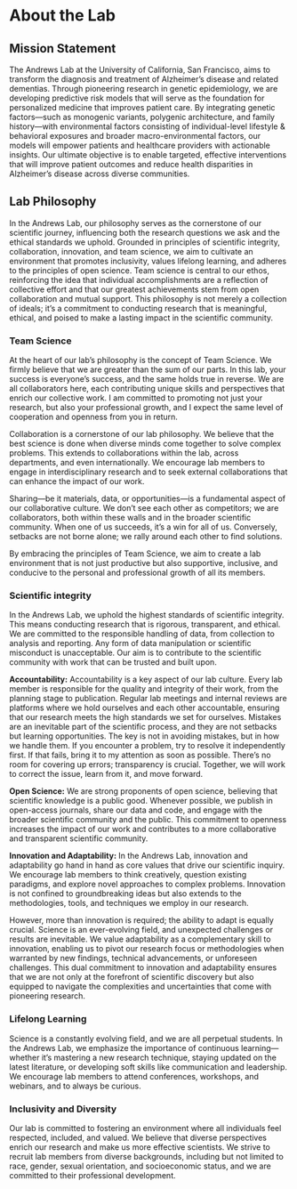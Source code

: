 # About the Lab {.unnumbered}

## Mission Statement
The Andrews Lab at the University of California, San Francisco, aims to transform the diagnosis and treatment of Alzheimer's disease and related dementias. Through pioneering research in genetic epidemiology, we are developing predictive risk models that will serve as the foundation for personalized medicine that improves patient care. By integrating genetic factors—such as monogenic variants, polygenic architecture, and family history—with environmental factors consisting of individual-level lifestyle & behavioral exposures and broader macro-environmental factors, our models will empower patients and healthcare providers with actionable insights. Our ultimate objective is to enable targeted, effective interventions that will improve patient outcomes and reduce health disparities in Alzheimer's disease across diverse communities.

## Lab Philosophy 
In the Andrews Lab, our philosophy serves as the cornerstone of our scientific journey, influencing both the research questions we ask and the ethical standards we uphold. Grounded in principles of scientific integrity, collaboration, innovation, and team science, we aim to cultivate an environment that promotes inclusivity, values lifelong learning, and adheres to the principles of open science. Team science is central to our ethos, reinforcing the idea that individual accomplishments are a reflection of collective effort and that our greatest achievements stem from open collaboration and mutual support. This philosophy is not merely a collection of ideals; it's a commitment to conducting research that is meaningful, ethical, and poised to make a lasting impact in the scientific community.

### Team Science
At the heart of our lab's philosophy is the concept of Team Science. We firmly believe that we are greater than the sum of our parts. In this lab, your success is everyone's success, and the same holds true in reverse. We are all collaborators here, each contributing unique skills and perspectives that enrich our collective work. I am committed to promoting not just your research, but also your professional growth, and I expect the same level of cooperation and openness from you in return. 

Collaboration is a cornerstone of our lab philosophy. We believe that the best science is done when diverse minds come together to solve complex problems. This extends to collaborations within the lab, across departments, and even internationally. We encourage lab members to engage in interdisciplinary research and to seek external collaborations that can enhance the impact of our work.

Sharing—be it materials, data, or opportunities—is a fundamental aspect of our collaborative culture. We don't see each other as competitors; we are collaborators, both within these walls and in the broader scientific community. When one of us succeeds, it's a win for all of us. Conversely, setbacks are not borne alone; we rally around each other to find solutions. 

By embracing the principles of Team Science, we aim to create a lab environment that is not just productive but also supportive, inclusive, and conducive to the personal and professional growth of all its members.

###  Scientific integrity
In the Andrews Lab, we uphold the highest standards of scientific integrity. This means conducting research that is rigorous, transparent, and ethical. We are committed to the responsible handling of data, from collection to analysis and reporting. Any form of data manipulation or scientific misconduct is unacceptable. Our aim is to contribute to the scientific community with work that can be trusted and built upon. 

**Accountability:** Accountability is a key aspect of our lab culture. Every lab member is responsible for the quality and integrity of their work, from the planning stage to publication. Regular lab meetings and internal reviews are platforms where we hold ourselves and each other accountable, ensuring that our research meets the high standards we set for ourselves. Mistakes are an inevitable part of the scientific process, and they are not setbacks but learning opportunities. The key is not in avoiding mistakes, but in how we handle them. If you encounter a problem, try to resolve it independently first. If that fails, bring it to my attention as soon as possible. There's no room for covering up errors; transparency is crucial. Together, we will work to correct the issue, learn from it, and move forward. 

**Open Science:** We are strong proponents of open science, believing that scientific knowledge is a public good. Whenever possible, we publish in open-access journals, share our data and code, and engage with the broader scientific community and the public. This commitment to openness increases the impact of our work and contributes to a more collaborative and transparent scientific community.

**Innovation and Adaptability:** In the Andrews Lab, innovation and adaptability go hand in hand as core values that drive our scientific inquiry. We encourage lab members to think creatively, question existing paradigms, and explore novel approaches to complex problems. Innovation is not confined to groundbreaking ideas but also extends to the methodologies, tools, and techniques we employ in our research.

However, more than innovation is required; the ability to adapt is equally crucial. Science is an ever-evolving field, and unexpected challenges or results are inevitable. We value adaptability as a complementary skill to innovation, enabling us to pivot our research focus or methodologies when warranted by new findings, technical advancements, or unforeseen challenges. This dual commitment to innovation and adaptability ensures that we are not only at the forefront of scientific discovery but also equipped to navigate the complexities and uncertainties that come with pioneering research.

### Lifelong Learning
Science is a constantly evolving field, and we are all perpetual students. In the Andrews Lab, we emphasize the importance of continuous learning—whether it's mastering a new research technique, staying updated on the latest literature, or developing soft skills like communication and leadership. We encourage lab members to attend conferences, workshops, and webinars, and to always be curious.

### Inclusivity and Diversity
Our lab is committed to fostering an environment where all individuals feel respected, included, and valued. We believe that diverse perspectives enrich our research and make us more effective scientists. We strive to recruit lab members from diverse backgrounds, including but not limited to race, gender, sexual orientation, and socioeconomic status, and we are committed to their professional development.


